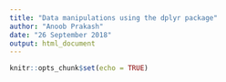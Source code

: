 ```yaml
---
title: "Data manipulations using the dplyr package"
author: "Anoob Prakash"
date: "26 September 2018"
output: html_document
---
```


```r
knitr::opts_chunk$set(echo = TRUE)
```

